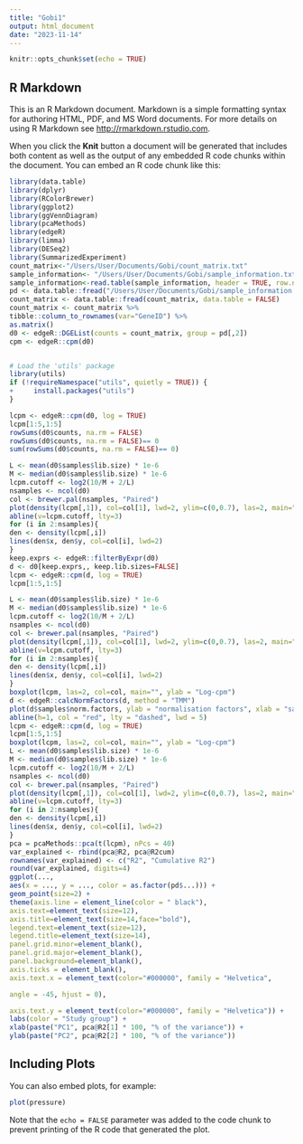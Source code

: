 ---
title: "Gobi1"
output: html_document
date: "2023-11-14"
---

```{r setup, include=FALSE}
knitr::opts_chunk$set(echo = TRUE)
```

## R Markdown

This is an R Markdown document. Markdown is a simple formatting syntax for authoring HTML, PDF, and MS Word documents. For more details on using R Markdown see <http://rmarkdown.rstudio.com>.

When you click the **Knit** button a document will be generated that includes both content as well as the output of any embedded R code chunks within the document. You can embed an R code chunk like this:

```{r 1}
library(data.table)
library(dplyr)
library(RColorBrewer)
library(ggplot2)
library(ggVennDiagram)
library(pcaMethods)
library(edgeR)
library(limma)
library(DESeq2)
library(SummarizedExperiment)
count_matrix<-"/Users/User/Documents/Gobi/count_matrix.txt"
sample_information<- "/Users/User/Documents/Gobi/sample_information.txt"
sample_information<-read.table(sample_information, header = TRUE, row.names = 1)
pd <- data.table::fread("/Users/User/Documents/Gobi/sample_information.txt", data.table = FALSE)
count_matrix <- data.table::fread(count_matrix, data.table = FALSE)
count_matrix <- count_matrix %>%
tibble::column_to_rownames(var="GeneID") %>%
as.matrix()
d0 <- edgeR::DGEList(counts = count_matrix, group = pd[,2])
cpm <- edgeR::cpm(d0)


# Load the 'utils' package
library(utils)
if (!requireNamespace("utils", quietly = TRUE)) {
+     install.packages("utils")
}

lcpm <- edgeR::cpm(d0, log = TRUE)
lcpm[1:5,1:5]
rowSums(d0$counts, na.rm = FALSE)
rowSums(d0$counts, na.rm = FALSE)== 0
sum(rowSums(d0$counts, na.rm = FALSE)== 0)

L <- mean(d0$samples$lib.size) * 1e-6
M <- median(d0$samples$lib.size) * 1e-6
lcpm.cutoff <- log2(10/M + 2/L)
nsamples <- ncol(d0)
col <- brewer.pal(nsamples, "Paired")
plot(density(lcpm[,1]), col=col[1], lwd=2, ylim=c(0,0.7), las=2, main="", xlab="Log-cpm")
abline(v=lcpm.cutoff, lty=3)
for (i in 2:nsamples){
den <- density(lcpm[,i])
lines(den$x, den$y, col=col[i], lwd=2)
}
keep.exprs <- edgeR::filterByExpr(d0)
d <- d0[keep.exprs,, keep.lib.sizes=FALSE]
lcpm <- edgeR::cpm(d, log = TRUE)
lcpm[1:5,1:5]

L <- mean(d0$samples$lib.size) * 1e-6
M <- median(d0$samples$lib.size) * 1e-6
lcpm.cutoff <- log2(10/M + 2/L)
nsamples <- ncol(d0)
col <- brewer.pal(nsamples, "Paired")
plot(density(lcpm[,1]), col=col[1], lwd=2, ylim=c(0,0.7), las=2, main="", xlab="Log-cpm")
abline(v=lcpm.cutoff, lty=3)
for (i in 2:nsamples){
den <- density(lcpm[,i])
lines(den$x, den$y, col=col[i], lwd=2)
}
boxplot(lcpm, las=2, col=col, main="", ylab = "Log-cpm")
d <- edgeR::calcNormFactors(d, method = "TMM")
plot(d$samples$norm.factors, ylab = "normalisation factors", xlab = "samples", ylim = c(0,2))
abline(h=1, col = "red", lty = "dashed", lwd = 5)
lcpm <- edgeR::cpm(d, log = TRUE)
lcpm[1:5,1:5]
boxplot(lcpm, las=2, col=col, main="", ylab = "Log-cpm")
L <- mean(d0$samples$lib.size) * 1e-6
M <- median(d0$samples$lib.size) * 1e-6
lcpm.cutoff <- log2(10/M + 2/L)
nsamples <- ncol(d0)
col <- brewer.pal(nsamples, "Paired")
plot(density(lcpm[,1]), col=col[1], lwd=2, ylim=c(0,0.7), las=2, main="", xlab="Log-cpm")
abline(v=lcpm.cutoff, lty=3)
for (i in 2:nsamples){
den <- density(lcpm[,i])
lines(den$x, den$y, col=col[i], lwd=2)
}
pca = pcaMethods::pca(t(lcpm), nPcs = 40)
var_explained <- rbind(pca@R2, pca@R2cum)
rownames(var_explained) <- c("R2", "Cumulative R2")
round(var_explained, digits=4)
ggplot(...,
aes(x = ..., y = ..., color = as.factor(pd$...))) +
geom_point(size=2) +
theme(axis.line = element_line(color = " black"),
axis.text=element_text(size=12),
axis.title=element_text(size=14,face="bold"),
legend.text=element_text(size=12),
legend.title=element_text(size=14),
panel.grid.minor=element_blank(),
panel.grid.major=element_blank(),
panel.background=element_blank(),
axis.ticks = element_blank(),
axis.text.x = element_text(color="#000000", family = "Helvetica",

angle = -45, hjust = 0),

axis.text.y = element_text(color="#000000", family = "Helvetica")) +
labs(color = "Study group") +
xlab(paste("PC1", pca@R2[1] * 100, "% of the variance")) +
ylab(paste("PC2", pca@R2[2] * 100, "% of the variance"))
```

## Including Plots

You can also embed plots, for example:

```{r pressure, echo=FALSE}
plot(pressure)
```

Note that the `echo = FALSE` parameter was added to the code chunk to prevent printing of the R code that generated the plot.
